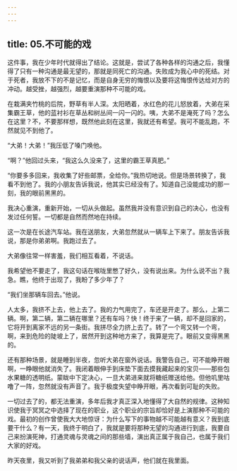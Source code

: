 ```yaml
---
---
---
```

title: 05.不可能的戏
---




这件事，我在少年时代就得出了结论。这就是，尝试了各种各样的沟通之后，我懂得了只有一种沟通是最无望的，那就是同死亡的沟通。失败成为我心中的死结。对于死者，我放不下的不是记忆，而是自身无穷的悔恨以及要将这悔恨传达给对方的冲动。越受挫，越强烈，越要重演那种不可能的戏。

在栽满夹竹桃的后院，野草有半人深。太阳晒着，水红色的花儿怒放着，大弟在采集霸王草，他的蓝衬衫在草丛和树丛间一闪一闪的。咦，大弟不是淹死了吗？怎么在这里？不，不要那样想，既然他此刻在这里，我就还有希望。我可不能乱跑，不然就见不到他了。

“大弟！大弟！”我压低了嗓门唤他。

“啊？”他回过头来，“我这么久没来了，这里的霸王草真肥。”

“你要多多回来，我收集了好些邮票，全给你。”我热切地说。但是场景转换了，我看不到他了。我的小朋友告诉我说，他其实已经没有了。知道自己没能成功的那一刻，我的眼前黑黑的。

我决心重演，重新开始，一切从头做起。虽然我并没有意识到自己的决心，也没有发过任何誓。一切都是自然而然地在持续。

这一次是在长途汽车站。我在送朋友，大弟忽然就从一辆车上下来了。朋友告诉我说，那是你弟弟啊。我跑过去了。

大弟像往常一样害羞，我们相互看着，不说话。

我希望他不要走了，我这句话在喉咙里憋了好久，没有说出来。为什么说不出？我急。瞧，他终于出现了，我盼了多少年了？

“我们坐那辆车回去。”他说。

人太多，我挤不上去，他上去了。我的力气用完了，车还是开走了。那么，上第二辆。啊，第二辆，第二辆在哪里？还有车吗？快！终于来了一辆，却不是回家的，它将开到离家不远的另一条街。我拼尽全力挤上去了。转了一个弯又转一个弯，啊，来到危险的陡坡上了，居然开到这种地方来了，我算是完了。眼前又变得黑黑的。

还有那种场景，就是睡到半夜，忽听大弟在窗外说话。我警告自己，可不能睁开眼啊，一睁眼他就消失了。我闭着眼伸手到床垫下面去摸我藏起来的宝贝——那些包水果糖的透明纸。蒙眬中下定决心，一旦大弟进来就将糖纸赠送给他。但他叽里咕噜了一阵，忽然就没有声音了。我于极度失望中睁开眼，再次看到可耻的失败。

一切过去了的，都无法重演，多年后我才真正深入地懂得了大自然的规律。这种知识使我于冥冥之中选择了现在的职业，这个职业的宗旨却恰好是上演那种不可能的戏。最初的创作曾使我大大地惊讶：为什么写下的事物越不可能越有意义？我到底要干什么？有一天，我终于明白了，我就是要将那种无望的沟通进行到底，我要自己来扮演死神，打通灵魂与灵魂之间的那些墙，演出真正属于我自己，也属于我们大家的好戏。

昨天夜里，我又听到了我弟弟和我父亲的说话声，他们就在我里面。